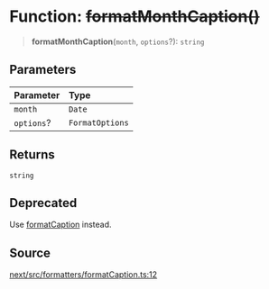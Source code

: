 # Function: ~~formatMonthCaption()~~

> **formatMonthCaption**(`month`, `options`?): `string`

## Parameters

| Parameter | Type |
| :------ | :------ |
| `month` | `Date` |
| `options`? | `FormatOptions` |

## Returns

`string`

## Deprecated

Use [formatCaption](/api/next/functions/formatCaption.mdx) instead.

## Source

[next/src/formatters/formatCaption.ts:12](https://github.com/gpbl/react-day-picker/blob/6515ed496/next/src/formatters/formatCaption.ts#L12)
